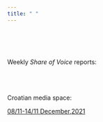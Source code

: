 ```yaml
---
title: " "
---
```


<br>
<br>
<br>


Weekly *Share of Voice* reports:
<br>
<br>
<br>
<br>



Croatian media space:


[08/11-14/11 December,2021]()

